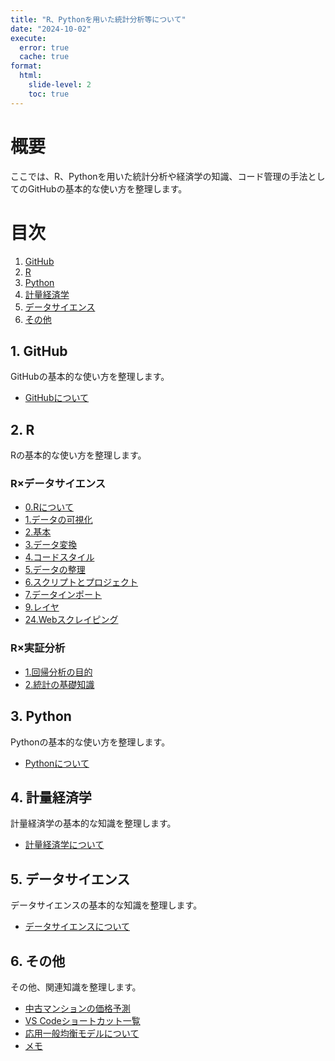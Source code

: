 ```yaml
---
title: "R、Pythonを用いた統計分析等について"
date: "2024-10-02"
execute: 
  error: true
  cache: true
format:
  html: 
    slide-level: 2
    toc: true
---
```


# 概要

ここでは、R、Pythonを用いた統計分析や経済学の知識、コード管理の手法としてのGitHubの基本的な使い方を整理します。

# 目次

1. [GitHub](#1-github)
2. [R](#2-r)
3. [Python](#3-python)
4. [計量経済学](#4-計量経済学)
5. [データサイエンス](#5-データサイエンス)
6. [その他](#6-その他)

## 1. GitHub {#1-github}
GitHubの基本的な使い方を整理します。  

- [GitHubについて](git_memo.html)

## 2. R {#2-r}
Rの基本的な使い方を整理します。

### R×データサイエンス
- [0.Rについて](0.R.html)
- [1.データの可視化](1.データの可視化.html)
- [2.基本](2.基本.html)
- [3.データ変換](3.データ変換.html)
- [4.コードスタイル](4.コードスタイル.html)
- [5.データの整理](5.データの整理.html)
- [6.スクリプトとプロジェクト](6.スクリプトとプロジェクト.html)
- [7.データインポート](7.データインポート.html)
- [9.レイヤ](9.レイヤ.html)
- [24.Webスクレイピング](24.Webスクレイピング.html)

### R×実証分析
- [1.回帰分析の目的](1.回帰分析の目的.html)
- [2.統計の基礎知識](2.統計の基礎知識.html)

## 3. Python {#3-python}
Pythonの基本的な使い方を整理します。  

- [Pythonについて](section1.html)

## 4. 計量経済学 {#4-計量経済学}
計量経済学の基本的な知識を整理します。  

- [計量経済学について](section1.html)

## 5. データサイエンス {#5-データサイエンス}
データサイエンスの基本的な知識を整理します。  

- [データサイエンスについて](section1.html)

## 6. その他 {#6-その他}
その他、関連知識を整理します。  

- [中古マンションの価格予測](中古マンションの価格予測.html) 
- [VS Codeショートカット一覧](shortcut.html) 
- [応用一般均衡モデルについて](section1.html)
- [メモ](memo.html)